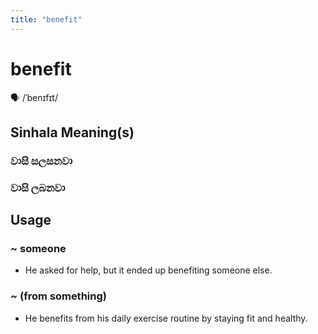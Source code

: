 ```yaml
---
title: "benefit"
---
```


# benefit

🗣️ /ˈbenɪfɪt/

## Sinhala Meaning(s)

### වාසි සලසනවා
### වාසි ලබනවා

## Usage

### ~ someone

- He asked for help, but it ended up benefiting someone else.


### ~ (from something)

- He benefits from his daily exercise routine by staying fit and healthy.

